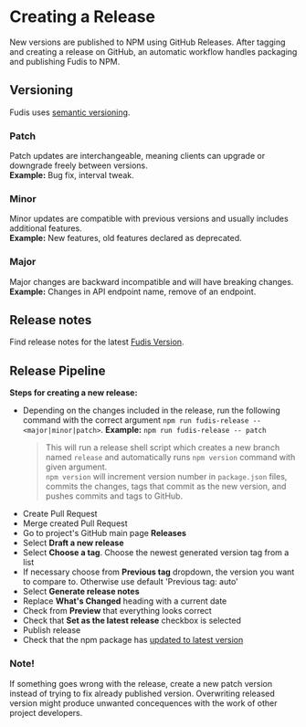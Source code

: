 
<Meta title="Documentation/Development/Tooling/Creating a Release" />

# Creating a Release

New versions are published to NPM using GitHub Releases. After tagging and creating a release on GitHub, an automatic workflow handles packaging and publishing Fudis to NPM.

## Versioning

Fudis uses [semantic versioning](https://semver.org/).

### Patch

Patch updates are interchangeable, meaning clients can upgrade or downgrade freely between versions.\
**Example:** Bug fix, interval tweak.

### Minor

Minor updates are compatible with previous versions and usually includes additional features.\
**Example:** New features, old features declared as deprecated.

### Major

Major changes are backward incompatible and will have breaking changes.\
**Example:** Changes in API endpoint name, remove of an endpoint.

## Release notes

Find release notes for the latest [Fudis Version](https://github.com/funidata/fudis/releases).

## Release Pipeline

**Steps for creating a new release:**

- Depending on the changes included in the release, run the following command with the correct argument `npm run fudis-release -- <major|minor|patch>`. **Example:** `npm run fudis-release -- patch`
  > This will run a release shell script which creates a new branch named `release` and automatically runs `npm version` command with given argument.\
  > `npm version` will increment version number in `package.json` files, commits the changes, tags that commit as the new version, and pushes commits and tags to GitHub.
- Create Pull Request
- Merge created Pull Request
- Go to project's GitHub main page **Releases**
- Select **Draft a new release**
- Select **Choose a tag**. Choose the newest generated version tag from a list
- If necessary choose from **Previous tag** dropdown, the version you want to compare to. Otherwise use default 'Previous tag: auto'
- Select **Generate release notes**
- Replace **What's Changed** heading with a current date
- Check from **Preview** that everything looks correct
- Check that **Set as the latest release** checkbox is selected
- Publish release
- Check that the npm package has [updated to latest version](https://www.npmjs.com/package/@funidata/ngx-fudis)

### Note!

If something goes wrong with the release, create a new patch version instead of trying to fix already published version. Overwriting released version might produce unwanted concequences with the work of other project developers.
